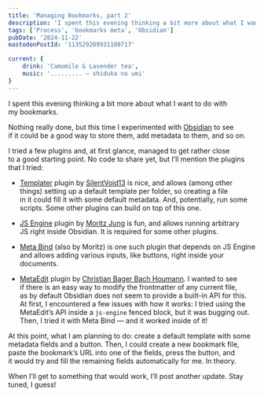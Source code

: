 ```yaml
---
title: 'Managing Bookmarks, part 2'
description: 'I spent this evening thinking a bit more about what I want to do with my bookmarks. Nothing really done, but this time I experimented with Obsidian to see if it could be a good way to store them, add metadata to them, and so on. I tried a few plugins and, at first glance, managed to get rather close to a good starting point. No code to share yet, but I’ll mention the plugins that I tried.'
tags: ['Process', 'bookmarks meta', 'Obsidian']
pubDate: '2024-11-22'
mastodonPostId: '113529209931180717'

current: {
	drink: 'Camomile & Lavender tea',
    music: '......... — shiduka no umi'
}
---
```


I spent this evening thinking a bit more about what I want to do with my bookmarks.

Nothing really done, but this time I experimented with [Obsidian](https://obsidian.md/) to see if it could be a good way to store them, add metadata to them, and so on.

I tried a few plugins and, at first glance, managed to get rather close to a good starting point. No code to share yet, but I’ll mention the plugins that I tried:

- [Templater](https://github.com/SilentVoid13/Templater) plugin by [SilentVoid13](https://github.com/SilentVoid13) is nice, and allows (among other things) setting up a default template per folder, so creating a file in it could fill it with some default metadata. And, potentially, run some scripts. Some other plugins can build on top of this one.

- [JS Engine](https://github.com/mProjectsCode/obsidian-js-engine-plugin) plugin by [Moritz Jung](https://www.moritzjung.dev/) is fun, and allows running arbitrary JS right inside Obsidian. It is required for some other plugins.

- [Meta Bind](https://github.com/mProjectsCode/obsidian-meta-bind-plugin) (also by Moritz) is one such plugin that depends on JS Engine and allows adding various inputs, like buttons, right inside your documents.

- [MetaEdit](https://github.com/chhoumann/MetaEdit) plugin by [Christian Bager Bach Houmann](https://bagerbach.com/). I wanted to see if there is an easy way to modify the frontmatter of any current file, as by default Obsidian does not seem to provide a built-in API for this. At first, I encountered a few issues with how it works: I tried using the MetaEdit’s API inside a `js-engine` fenced block, but it was bugging out. Then, I tried it with Meta Bind — and it worked inside of it!

At this point, what I am planning to do: create a default template with some metadata fields and a button. Then, I could create a new bookmark file, paste the bookmark’s URL into one of the fields, press the button, and it would try and fill the remaining fields automatically for me. In theory.

When I’ll get to something that would work, I’ll post another update. Stay tuned, I guess!
